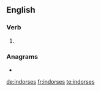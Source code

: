 ==English==

===Verb===
{{head|en|verb form}}

# {{en-third-person singular of|indorse}}

===Anagrams===
* {{l|en|sordines}}

[[de:indorses]]
[[fr:indorses]]
[[te:indorses]]